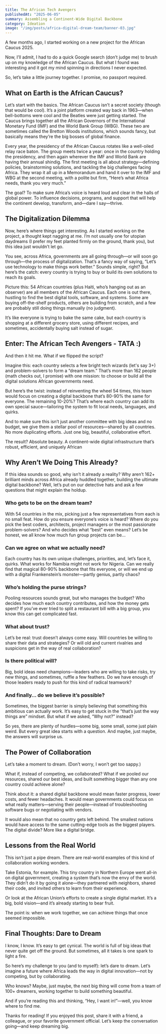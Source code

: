 ```yaml
---
title: The African Tech Avengers
publishedAt: "2025-06-05"
summary: Assembling a Continent-Wide Digital Backbone
category: Ideation
image: "/img/posts/africa-digital-dream-team/banner-03.jpg"
---
```


A few months ago, I started working on a new project for the African Caucus 2025.

Now, I’ll admit, I had to do a quick Google search (don’t judge me) to brush up on my knowledge of the African Caucus. But what I found was interesting and it got my mind spinning in directions I never expected.

So, let’s take a little journey together. I promise, no passport required.

## What on Earth is the African Caucus?

Let’s start with the basics. The African Caucus isn’t a secret society (though that would be cool). It’s a joint platform created way back in 1963—when bell-bottoms were cool and the Beatles were just getting started. The Caucus brings together all the African Governors of the International Monetary Fund (IMF) and the World Bank Group (WBG). These two are sometimes called the Bretton Woods institutions, which sounds fancy, but basically means they’re the big bosses of global finance.

Every year, the presidency of the African Caucus rotates like a well-oiled relay race baton. The group meets twice a year: once in the country holding the presidency, and then again wherever the IMF and World Bank are having their annual shindig. The first meeting is all about strategy—defining policies, brainstorming solutions, and tackling the big challenges facing Africa. They wrap it all up in a Memorandum and hand it over to the IMF and WBG at the second meeting, with a polite but firm, “Here’s what Africa needs, thank you very much.”

The goal? To make sure Africa’s voice is heard loud and clear in the halls of global power. To influence decisions, programs, and support that will help the continent develop, transform, and—dare I say—thrive.

## The Digitalization Dilemma

Now, here’s where things get interesting. As I started working on the project, a thought kept nagging at me. I’m not usually one for utopian daydreams (I prefer my feet planted firmly on the ground, thank you), but this idea just wouldn’t let go.

You see, across Africa, governments are all going through—or will soon go through—the process of digitalization. That’s a fancy way of saying, “Let’s use technology to make things work better.” Sounds simple, right? But here’s the catch: every country is trying to buy or build its own solutions to reach its goals.

Picture this: 54 African countries (plus Haiti, who’s hanging out as an observer) are all members of the African Caucus. Each one is out there, hustling to find the best digital tools, software, and systems. Some are buying off-the-shelf products, others are building from scratch, and a few are probably still doing things manually (no judgment).

It’s like everyone is trying to bake the same cake, but each country is shopping at a different grocery store, using different recipes, and sometimes, accidentally buying salt instead of sugar.

## Enter: The African Tech Avengers - TATA :)

And then it hit me. What if we flipped the script?

Imagine this: each country selects a few bright tech wizards (let's say 3+) and problem-solvers to form a “dream team.” That’s more than 162 people (math checks out, I promise) with one mission: to choose or build all the digital solutions African governments need.

But here’s the twist: instead of reinventing the wheel 54 times, this team would focus on creating a digital backbone that’s 80-90% the same for everyone. The remaining 10-20%? That’s where each country can add its own special sauce—tailoring the system to fit local needs, languages, and quirks.

And to make sure this isn’t just another committee with big ideas and no budget, we give them a stellar pool of resources—shared by all countries. No more duplicating efforts. Just one big, beautiful, collaborative effort.

The result? Absolute beauty. A continent-wide digital infrastructure that’s robust, efficient, and uniquely African

## Why Aren’t We Doing This Already?

If this idea sounds so good, why isn’t it already a reality? Why aren’t 162+ brilliant minds across Africa already huddled together, building the ultimate digital backbone? Well, let’s put on our detective hats and ask a few questions that might explain the holdup.

### Who gets to be on the dream team?

With 54 countries in the mix, picking just a few representatives from each is no small feat. How do you ensure everyone’s voice is heard? Where do you pick the best coders, architects, project managers or the most passionate problem-solvers? And who decides what “best” even means? Let’s be honest, we all know how much fun group projects can be…

### Can we agree on what we actually need?

Each country has its own unique challenges, priorities, and, let’s face it, quirks. What works for Namibia might not work for Nigeria. Can we really find that magical 80-90% backbone that fits everyone, or will we end up with a digital Frankenstein’s monster—partly genius, partly chaos?

### Who’s holding the purse strings?

Pooling resources sounds great, but who manages the budget? Who decides how much each country contributes, and how the money gets spent? If you’ve ever tried to split a restaurant bill with a big group, you know this can get complicated fast.

### What about trust?

Let’s be real: trust doesn’t always come easy. Will countries be willing to share their data and strategies? Or will old and current rivalries and suspicions get in the way of real collaboration?

### Is there political will?

Big, bold ideas need champions—leaders who are willing to take risks, try new things, and sometimes, ruffle a few feathers. Do we have enough of those leaders ready to push for this kind of radical teamwork?

### And finally… do we believe it’s possible?

Sometimes, the biggest barrier is simply believing that something this ambitious can actually work. It’s easy to get stuck in the “that’s just the way things are” mindset. But what if we asked, “Why not?” instead?

So yes, there are plenty of hurdles—some big, some small, some just plain weird. But every great idea starts with a question. And maybe, just maybe, the answers will surprise us.

## The Power of Collaboration

Let’s take a moment to dream. (Don’t worry, I won’t get too sappy.)

What if, instead of competing, we collaborated? What if we pooled our resources, shared our best ideas, and built something bigger than any one country could achieve alone?

Think about it: a shared digital backbone would mean faster progress, lower costs, and fewer headaches. It would mean governments could focus on what really matters—serving their people—instead of troubleshooting software bugs or negotiating with vendors.

It would also mean that no country gets left behind. The smallest nations would have access to the same cutting-edge tools as the biggest players. The digital divide? More like a digital bridge.

## Lessons from the Real World

This isn’t just a pipe dream. There are real-world examples of this kind of collaboration working wonders.

Take Estonia, for example. This tiny country in Northern Europe went all-in on digital government, creating a system that’s now the envy of the world. They didn’t do it by going it alone—they partnered with neighbors, shared their code, and invited others to learn from their experience.

Or look at the African Union’s efforts to create a single digital market. It’s a big, bold vision—and it’s already starting to bear fruit.

The point is: when we work together, we can achieve things that once seemed impossible.

## Final Thoughts: Dare to Dream

I know, I know. It’s easy to get cynical. The world is full of big ideas that never quite get off the ground. But sometimes, all it takes is one spark to light a fire.

So here’s my challenge to you (and to myself): let’s dare to dream. Let’s imagine a future where Africa leads the way in digital innovation—not by competing, but by collaborating.

Who knows? Maybe, just maybe, the next big thing will come from a team of 100+ dreamers, working together to build something beautiful.

And if you’re reading this and thinking, “Hey, I want in!”—well, you know where to find me.

Thanks for reading! If you enjoyed this post, share it with a friend, a colleague, or your favorite government official. Let’s keep the conversation going—and keep dreaming big.
